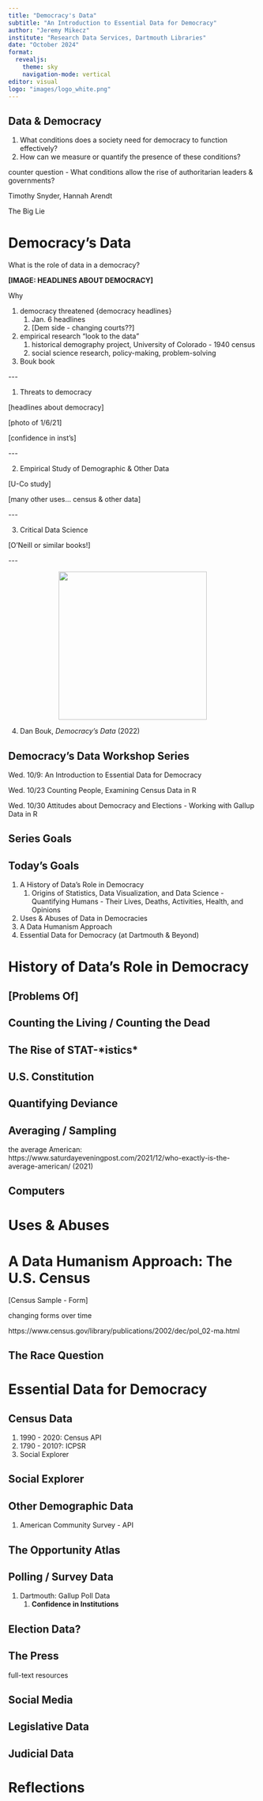 ---
title: "Democracy's Data"
subtitle: "An Introduction to Essential Data for Democracy"
author: "Jeremy Mikecz"
institute: "Research Data Services, Dartmouth Libraries"
date: "October 2024"
format: 
  revealjs:
    theme: sky
    navigation-mode: vertical
editor: visual
logo: "images/logo_white.png"
---

## Data & Democracy

::: incremental
1.  What conditions does a society need for democracy to function effectively?
2.  How can we measure or quantify the presence of these conditions?
:::

::: notes
counter question - What conditions allow the rise of authoritarian leaders & governments?

Timothy Snyder, Hannah Arendt

The Big Lie
:::

# Democracy's Data

What is the role of data in a democracy?

**\[IMAGE: HEADLINES ABOUT DEMOCRACY\]**

::: notes
Why

1.  democracy threatened {democracy headlines}
    1.  Jan. 6 headlines
    2.  \[Dem side - changing courts??\]
2.  empirical research "look to the data"
    1.  historical demography project, University of Colorado - 1940 census
    2.  social science research, policy-making, problem-solving
3.  Bouk book
:::

\-\--

1.  Threats to democracy

::: notes
\[headlines about democracy\]

\[photo of 1/6/21\]

\[confidence in inst's\]
:::

\-\--

2.  Empirical Study of Demographic & Other Data

::: notes
\[U-Co study\]

\[many other uses... census & other data\]
:::

\-\--

3.  Critical Data Science

::: notes
\[O'Neill or similar books!\]
:::

\-\--

<center>![](images/Bouk_bookcover.jpg){width="300"}</center>

4.  Dan Bouk, *Democracy's Data* (2022)

::: notes
:::

## Democracy's Data Workshop Series

Wed. 10/9: An Introduction to Essential Data for Democracy

Wed. 10/23 Counting People, Examining Census Data in R

Wed. 10/30 Attitudes about Democracy and Elections - Working with Gallup Data in R

## Series Goals

## Today's Goals

1.  A History of Data's Role in Democracy
    1.  Origins of Statistics, Data Visualization, and Data Science - Quantifying Humans - Their Lives, Deaths, Activities, Health, and Opinions
2.  Uses & Abuses of Data in Democracies
3.  A Data Humanism Approach
4.  Essential Data for Democracy (at Dartmouth & Beyond)

# History of Data's Role in Democracy

## \[Problems Of\]

## Counting the Living / Counting the Dead

## The Rise of STAT-\*istics\*

## U.S. Constitution

## Quantifying Deviance

## Averaging / Sampling

::: notes
the average American: https://www.saturdayeveningpost.com/2021/12/who-exactly-is-the-average-american/ (2021)
:::

## Computers

# Uses & Abuses

# A Data Humanism Approach: The U.S. Census

\[Census Sample - Form\]

::: notes
changing forms over time

https://www.census.gov/library/publications/2002/dec/pol_02-ma.html
:::

## The Race Question

::: notes
::: notes
:::
:::

# Essential Data for Democracy

## Census Data

1.  1990 - 2020: Census API
2.  1790 - 2010?: ICPSR
3.  Social Explorer

## Social Explorer

## Other Demographic Data

1.  American Community Survey - API

## The Opportunity Atlas

## Polling / Survey Data

1.  Dartmouth: Gallup Poll Data
    1.  **Confidence in Institutions**

## Election Data?

## The Press

full-text resources

## Social Media

## Legislative Data

## Judicial Data

# Reflections
